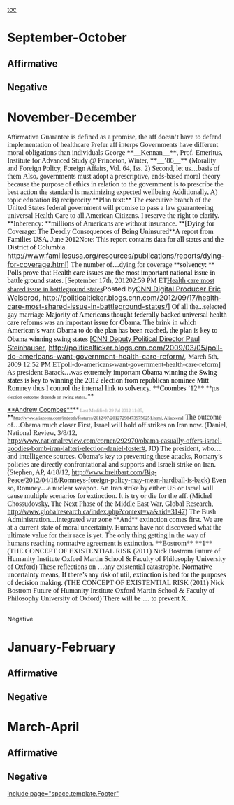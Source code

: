 [[toc]]
=September-October= 
==Affirmative== 
==Negative== 

=November-December= 
Affirmative
<span style="text-align: justify;"><span style="font-family: Cambria; font-size: 12pt;">Guarantee is defined as a promise, the aff doesn’t have to defend implementation of healthcare</span></span>
<span style="text-align: justify;"><span style="font-family: Cambria; font-size: 12pt;">Prefer aff interps</span></span>
<span style="text-align: justify;"><span style="font-family: Cambria; font-size: 12pt;">Governments have different moral obligations than individuals</span></span>
<span style="text-align: justify;"><span style="font-family: Cambria; font-size: 12pt;">George **__Kennan__**, Prof. Emeritus, Institute for Advanced Study @ Princeton, Winter, **__’86__** (Morality and Foreign Policy, Foreign Affairs, Vol. 64, Iss. 2)</span></span>
<span style="text-align: justify;"><span style="font-family: Cambria; font-size: 12pt;">Second, let us…basis of them</span></span>
<span style="text-align: justify;"><span style="font-family: Cambria; font-size: 12pt;">Also, governments must adopt a prescriptive, ends-based moral theory because the purpose of ethics in relation to the government is to prescribe the best action</span></span>
<span style="text-align: justify;"><span style="font-family: Cambria; font-size: 12pt;">the standard is maximizing expected wellbeing</span></span>
<span style="text-align: justify;"><span style="font-family: Cambria; font-size: 12pt;">Additionally, </span></span>
<span style="text-align: justify;"><span style="font-family: Cambria; font-size: 12pt;">A) topic education</span></span>
<span style="text-align: justify;"><span style="font-family: Cambria; font-size: 12pt;">B) reciprocity</span></span>
<span style="text-align: justify;">**<span style="font-family: Cambria; font-size: 12pt;">Plan text:</span>**<span style="font-family: Cambria; font-size: 12pt;"> The executive branch of the United States federal government will promise to pass a law guaranteeing universal Health Care to all American Citizens. I reserve the right to clarify. </span></span>
<span style="text-align: justify;">**<span style="font-family: Cambria; font-size: 12pt;">Inherency: </span>**<span style="font-family: Cambria; font-size: 12pt;">millions of Americans are without insurance. </span></span>
<span style="text-align: justify;">**<span style="color: black; font-family: Cambria; font-size: 12pt;">[Dying for Coverage: The Deadly Consequences of Being Uninsured</span>**<span style="color: black; font-family: Cambria; font-size: 12pt;">A report from Families USA, June 2012Note: This report contains data for all states and the District of Columbia. </span><span style="font-size: 12pt;">[[http://www.familiesusa.org/resources/publications/reports/dying-for-coverage.html]]]</span></span>
<span style="text-align: justify;"><span style="font-family: Cambria; font-size: 12pt;">The number of…dying for coverage</span></span>
<span style="text-align: justify; vertical-align: baseline;">**<span style="color: black; font-family: Cambria; font-size: 12pt;">solvency: </span>**<span style="color: black; font-family: Cambria; font-size: 12pt;"> Polls prove that Health care issues are the most important national issue in battle ground states.</span></span>
<span style="text-align: justify; vertical-align: baseline;"><span style="font-family: Georgia; font-size: 12pt;">[September 17th, 201202:59 PM ET</span><span style="font-size: 12pt;"><span style="color: windowtext; font-family: Georgia;">[[http://politicalticker.blogs.cnn.com/2012/09/17/health-care-most-shared-issue-in-battleground-states/|Health care most shared issue in battleground states]]</span>Posted by<span style="color: windowtext;">[[http://politicalticker.blogs.cnn.com/tag/cnn-digital-producer-eric-weisbrod/|CNN Digital Producer Eric Weisbrod]]</span>, <span style="color: windowtext;">[[http://politicalticker.blogs.cnn.com/2012/09/17/health-care-most-shared-issue-in-battleground-states/]]</span>]</span></span>
<span style="text-align: justify;"><span style="font-family: Cambria; font-size: 12pt;">Of all the...selected gay marriage</span></span>
<span style="text-align: justify;"><span style="color: black; font-family: Cambria; font-size: 12pt;">Majority of Americans thought federally backed universal health care reforms was an important issue for Obama. The brink in which American’s want Obama to do the plan has been reached, the plan is key to Obama winning swing states </span></span>
<span style="text-align: justify; vertical-align: baseline;"><span style="font-size: 12pt;">[<span style="color: windowtext; font-family: Arial; text-decoration: none;">[[http://politicalticker.blogs.cnn.com/tag/cnn-deputy-political-director-paul-steinhauser/|CNN Deputy Political Director Paul Steinhauser]]</span>, <span style="color: windowtext;">[[http://politicalticker.blogs.cnn.com/2009/03/05/poll-do-americans-want-government-health-care-reform/]]</span>, </span><span style="font-family: Georgia; font-size: 12pt;">March 5th, 2009 12:52 PM ETpoll-do-americans-want-government-health-care-reform]</span></span>
<span style="text-align: justify;"><span style="font-family: Cambria; font-size: 12pt;">As president Barack…was extremely important</span></span>
<span style="text-align: justify;"><span style="color: black; font-family: Cambria; font-size: 12pt;">Obama winning the Swing states is key to winning the 2012 election from republican nominee Mitt Romney thus I control the internal link to solvency. **Coombes ’12** </span></span>
<span style="text-align: justify;">**<span style="color: black; font-family: Cambria; font-size: 8pt;">[US election outcome depends on swing states, </span>**</span>

<span style="text-align: justify;">[[http://www.aljazeera.com/profile/andrew-coombes.html| **Andrew Coombes**]]**<span style="color: #999999; font-family: Cambria; font-size: 8pt;"> Last Modified: 29 Jul 2012 11:35, </span>**<span style="font-family: Cambria; font-size: 8pt;">[[http://www.aljazeera.com/indepth/features/2012/07/201272984739750251.html]]</span><span style="font-family: Cambria; font-size: 8pt;">, Aljazeera]</span></span>
<span style="text-align: justify;"><span style="font-family: Cambria; font-size: 12pt;">The outcome of…Obama much closer</span></span>
<span style="text-align: justify; vertical-align: baseline;"><span style="font-family: Cambria; font-size: 12pt;">First, Israel will hold off strikes on Iran now</span><span style="color: black; font-family: Cambria; font-size: 12pt;">. </span></span>
<span style="text-align: justify;"><span style="font-family: Cambria; font-size: 12pt;">(Daniel, National Review, 3/8/12, </span><span style="font-size: 12pt;"><span style="font-family: Cambria;">[[http://www.nationalreview.com/corner/292970/obama-casually-offers-israel-goodies-bomb-iran-iafteri-election-daniel-foster|http://www.nationalreview.com/corner/292970/obama-casually-offers-israel-goodies-bomb-iran-iafteri-election-daniel-foster#]]</span></span><span style="font-family: Cambria; font-size: 12pt;">, JD)</span></span>
<span style="text-align: justify;"><span style="font-family: Cambria; font-size: 12pt;">The president, who…and intelligence sources. </span></span>
<span style="text-align: justify;"><span style="font-family: Cambria; font-size: 12pt;">Obama’s key to preventing these attacks, Romany’s policies are directly confrontational and supports and Israeli strike on Iran. </span></span>
<span style="text-align: justify;"><span style="font-family: Cambria; font-size: 12pt;">(Stephen, AP, 4/18/12, </span><span style="font-size: 12pt;"><span style="font-family: Cambria;">[[http://www.breitbart.com/Big-Peace/2012/04/18/Romneys-foreign-policy-may-mean-hardball-is-back]]</span></span><span style="font-family: Cambria; font-size: 12pt;">)</span></span>
<span style="text-align: justify;"><span style="font-family: Cambria; font-size: 12pt;">Even so, Romney…a nuclear weapon.</span></span>
<span style="text-align: justify;"><span style="font-family: Cambria; font-size: 12pt;">An Iran strike by either US or Israel will cause multiple scenarios for extinction. It is try or die for the aff.</span></span>
<span style="text-align: justify;"><span style="font-family: Cambria; font-size: 12pt;"> (Michel Chossudovsky, The Next Phase of the Middle East War, Global Research, http://www.globalresearch.ca/index.php?context=va&aid=3147)</span></span>
<span style="text-align: justify;"><span style="font-family: Cambria; font-size: 12pt;">The Bush Administration…integrated war zone</span></span>
<span style="text-align: justify;">**<span style="font-family: Cambria; font-size: 12pt;">And</span>**<span style="font-family: Cambria; font-size: 12pt;"> extinction comes first. We are at a current state of moral uncertainty. Humans have not discovered what the ultimate value for their race is yet. The only thing getting in the way of humans reaching normative agreement is extinction. **Bostrom** **1**</span></span>
<span style="text-align: justify;"><span style="font-family: Cambria; font-size: 12pt;">(THE CONCEPT OF EXISTENTIAL RISK (2011) Nick Bostrom Future of Humanity Institute Oxford Martin School & Faculty of Philosophy University of Oxford)</span></span>
<span style="text-align: justify;"><span style="font-family: Cambria; font-size: 12pt;">These reflections on …any existential catastrophe.</span></span>
<span style="text-align: justify;"> </span>
<span style="text-align: justify;"><span style="color: black; font-family: Cambria; font-size: 12pt;">Normative uncertainty means, If there’s any risk of util, extinction is bad for the purposes of decision making. </span></span>
<span style="text-align: justify;"><span style="font-family: Cambria; font-size: 12pt;">(THE CONCEPT OF EXISTENTIAL RISK (2011) Nick Bostrom Future of Humanity Institute Oxford Martin School & Faculty of Philosophy University of Oxford)</span></span>
<span style="text-align: justify;"><span style="color: black; font-family: Cambria; font-size: 12pt;">There will be … to prevent X.</span></span>
== == 
Negative

=January-February= 
==Affirmative== 
==Negative== 

=March-April= 
==Affirmative== 
==Negative== 

[[include page="space.template.Footer"]]